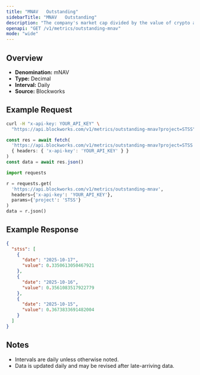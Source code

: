 ```yaml
---
title: "MNAV   Outstanding"
sidebarTitle: "MNAV   Outstanding"
description: "The company's market cap divided by the value of crypto asset holdings. Often called Basic mNAV, it is the most simplistic way to track the multiple the company trades at relative to its crypto assets held. This figure can be calculated using both the market cap and the enterprise value. Some Companies may hold a considerable amount of cash that has not yet been deployed into crypto, which the Enterprise Value calculation highlights."
openapi: "GET /v1/metrics/outstanding-mnav"
mode: "wide"
---
```


## Overview

- **Denomination:** mNAV
- **Type:** Decimal
- **Interval:** Daily
- **Source:** Blockworks

## Example Request

<CodeGroup>

```bash cURL
curl -H "x-api-key: YOUR_API_KEY" \
  "https://api.blockworks.com/v1/metrics/outstanding-mnav?project=STSS"
```

```typescript TypeScript
const res = await fetch(
  'https://api.blockworks.com/v1/metrics/outstanding-mnav?project=STSS',
  { headers: { 'x-api-key': 'YOUR_API_KEY' } }
)
const data = await res.json()
```

```python Python
import requests

r = requests.get(
  'https://api.blockworks.com/v1/metrics/outstanding-mnav',
  headers={'x-api-key': 'YOUR_API_KEY'},
  params={'project': 'STSS'}
)
data = r.json()
```

</CodeGroup>

## Example Response

```json
{
  "stss": [
    {
      "date": "2025-10-17",
      "value": 0.3350613050467921
    },
    {
      "date": "2025-10-16",
      "value": 0.3561083517922779
    },
    {
      "date": "2025-10-15",
      "value": 0.3673833691482004
    }
  ]
}
```

## Notes
- Intervals are daily unless otherwise noted.
- Data is updated daily and may be revised after late-arriving data.